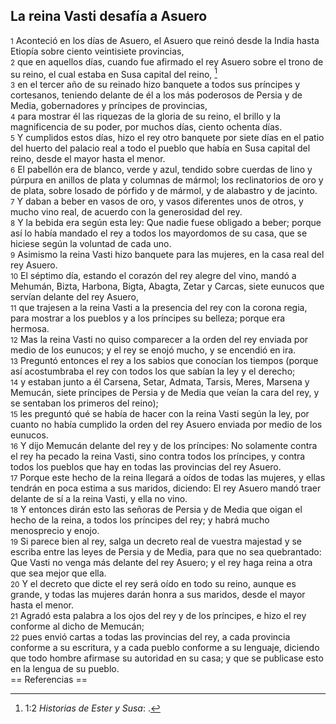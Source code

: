 == La reina Vasti desafía a Asuero ==

{{anchor|1}} <small>1</small> Aconteció en los días de Asuero, el Asuero que reinó desde la India hasta Etiopía sobre ciento veintisiete provincias,<br>
{{anchor|2}} <small>2</small> que en aquellos días, cuando fue afirmado el rey Asuero sobre el trono de su reino, el cual estaba en Susa capital del reino, <ref>1:2 ''Historias de Ester y Susa'': {{lib|LU|133|9|2}}.</ref><br>
{{anchor|3}} <small>3</small> en el tercer año de su reinado hizo banquete a todos sus príncipes y cortesanos, teniendo delante de él a los más poderosos de Persia y de Media, gobernadores y príncipes de provincias,<br>
{{anchor|4}} <small>4</small> para mostrar él las riquezas de la gloria de su reino, el brillo y la magnificencia de su poder, por muchos días, ciento ochenta días.<br>
{{anchor|5}} <small>5</small> Y cumplidos estos días, hizo el rey otro banquete por siete días en el patio del huerto del palacio real a todo el pueblo que había en Susa capital del reino, desde el mayor hasta el menor.<br>
{{anchor|6}} <small>6</small> El pabellón era de blanco, verde y azul, tendido sobre cuerdas de lino y púrpura en anillos de plata y columnas de mármol; los reclinatorios de oro y de plata, sobre losado de pórfido y de mármol, y de alabastro y de jacinto.<br>
{{anchor|7}} <small>7</small> Y daban a beber en vasos de oro, y vasos diferentes unos de otros, y mucho vino real, de acuerdo con la generosidad del rey.<br>
{{anchor|8}} <small>8</small> Y la bebida era según esta ley: Que nadie fuese obligado a beber; porque así lo había mandado el rey a todos los mayordomos de su casa, que se hiciese según la voluntad de cada uno.<br>
{{anchor|9}} <small>9</small> Asimismo la reina Vasti hizo banquete para las mujeres, en la casa real del rey Asuero.<br>
{{anchor|10}} <small>10</small> El séptimo día, estando el corazón del rey alegre del vino, mandó a Mehumán, Bizta, Harbona, Bigta, Abagta, Zetar y Carcas, siete eunucos que servían delante del rey Asuero,<br>
{{anchor|11}} <small>11</small> que trajesen a la reina Vasti a la presencia del rey con la corona regia, para mostrar a los pueblos y a los príncipes su belleza; porque era hermosa.<br>
{{anchor|12}} <small>12</small> Mas la reina Vasti no quiso comparecer a la orden del rey enviada por medio de los eunucos; y el rey se enojó mucho, y se encendió en ira.<br>
{{anchor|13}} <small>13</small> Preguntó entonces el rey a los sabios que conocían los tiempos (porque así acostumbraba el rey con todos los que sabían la ley y el derecho;<br>
{{anchor|14}} <small>14</small> y estaban junto a él Carsena, Setar, Admata, Tarsis, Meres, Marsena y Memucán, siete príncipes de Persia y de Media que veían la cara del rey, y se sentaban los primeros del reino);<br>
{{anchor|15}} <small>15</small> les preguntó qué se había de hacer con la reina Vasti según la ley, por cuanto no había cumplido la orden del rey Asuero enviada por medio de los eunucos.<br>
{{anchor|16}} <small>16</small> Y dijo Memucán delante del rey y de los príncipes: No solamente contra el rey ha pecado la reina Vasti, sino contra todos los príncipes, y contra todos los pueblos que hay en todas las provincias del rey Asuero.<br>
{{anchor|17}} <small>17</small> Porque este hecho de la reina llegará a oídos de todas las mujeres, y ellas tendrán en poca estima a sus maridos, diciendo: El rey Asuero mandó traer delante de sí a la reina Vasti, y ella no vino.<br>
{{anchor|18}} <small>18</small> Y entonces dirán esto las señoras de Persia y de Media que oigan el hecho de la reina, a todos los príncipes del rey; y habrá mucho menosprecio y enojo.<br>
{{anchor|19}} <small>19</small> Si parece bien al rey, salga un decreto real de vuestra majestad y se escriba entre las leyes de Persia y de Media, para que no sea quebrantado: Que Vasti no venga más delante del rey Asuero; y el rey haga reina a otra que sea mejor que ella.<br>
{{anchor|20}} <small>20</small> Y el decreto que dicte el rey será oído en todo su reino, aunque es grande, y todas las mujeres darán honra a sus maridos, desde el mayor hasta el menor.<br>
{{anchor|21}} <small>21</small> Agradó esta palabra a los ojos del rey y de los príncipes, e hizo el rey conforme al dicho de Memucán;<br>
{{anchor|22}} <small>22</small> pues envió cartas a todas las provincias del rey, a cada provincia conforme a su escritura, y a cada pueblo conforme a su lenguaje, diciendo que todo hombre afirmase su autoridad en su casa; y que se publicase esto en la lengua de su pueblo.<br>
== Referencias ==

<references />
